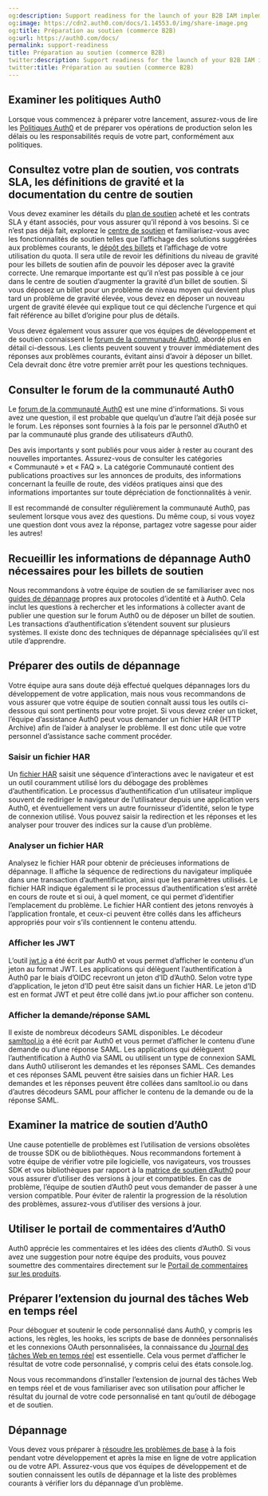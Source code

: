 ```yaml
---
og:description: Support readiness for the launch of your B2B IAM implementation.
og:image: https://cdn2.auth0.com/docs/1.14553.0/img/share-image.png
og:title: Préparation au soutien (commerce B2B)
og:url: https://auth0.com/docs/
permalink: support-readiness
title: Préparation au soutien (commerce B2B)
twitter:description: Support readiness for the launch of your B2B IAM implementation.
twitter:title: Préparation au soutien (commerce B2B)
---
```


## Examiner les politiques Auth0

Lorsque vous commencez à préparer votre lancement, assurez-vous de lire les [Politiques Auth0](/support/policies) et de préparer vos opérations de production selon les délais ou les responsabilités requis de votre part, conformément aux politiques.

## Consultez votre plan de soutien, vos contrats SLA, les définitions de gravité et la documentation du centre de soutien

Vous devez examiner les détails du [plan de soutien](/support) acheté et les contrats SLA y étant associés, pour vous assurer qu’il répond à vos besoins. Si ce n’est pas déjà fait, explorez le [centre de soutien](https://support.auth0.com/) et familiarisez-vous avec les fonctionnalités de soutien telles que l’affichage des solutions suggérées aux problèmes courants, le [dépôt des billets](/support/open-and-manage-support-tickets) et l’affichage de votre utilisation du quota. Il sera utile de revoir les définitions du niveau de gravité pour les billets de soutien afin de pouvoir les déposer avec la gravité correcte. Une remarque importante est qu’il n’est pas possible à ce jour dans le centre de soutien d’augmenter la gravité d’un billet de soutien. Si vous déposez un billet pour un problème de niveau moyen qui devient plus tard un problème de gravité élevée, vous devez en déposer un nouveau urgent de gravité élevée qui explique tout ce qui déclenche l’urgence et qui fait référence au billet d’origine pour plus de détails.

Vous devez également vous assurer que vos équipes de développement et de soutien connaissent le [forum de la communauté Auth0](https://community.auth0.com/), abordé plus en détail ci-dessous. Les clients peuvent souvent y trouver immédiatement des réponses aux problèmes courants, évitant ainsi d’avoir à déposer un billet. Cela devrait donc être votre premier arrêt pour les questions techniques.

## Consulter le forum de la communauté Auth0

Le [forum de la communauté Auth0](https://community.auth0.com/) est une mine d'informations. Si vous avez une question, il est probable que quelqu’un d’autre l’ait déjà posée sur le forum. Les réponses sont fournies à la fois par le personnel d’Auth0 et par la communauté plus grande des utilisateurs d’Auth0.

Des avis importants y sont publiés pour vous aider à rester au courant des nouvelles importantes. Assurez-vous de consulter les catégories « Communauté » et « FAQ ». La catégorie Communauté contient des publications proactives sur les annonces de produits, des informations concernant la feuille de route, des vidéos pratiques ainsi que des informations importantes sur toute dépréciation de fonctionnalités à venir.

Il est recommandé de consulter régulièrement la communauté Auth0, pas seulement lorsque vous avez des questions. Du même coup, si vous voyez une question dont vous avez la réponse, partagez votre sagesse pour aider les autres!

## Recueillir les informations de dépannage Auth0 nécessaires pour les billets de soutien

Nous recommandons à votre équipe de soutien de se familiariser avec nos [guides de dépannage](/troubleshoot) propres aux protocoles d’identité et à Auth0. Cela inclut les questions à rechercher et les informations à collecter avant de publier une question sur le forum Auth0 ou de déposer un billet de soutien. Les transactions d’authentification s’étendent souvent sur plusieurs systèmes. Il existe donc des techniques de dépannage spécialisées qu’il est utile d’apprendre.

## Préparer des outils de dépannage

Votre équipe aura sans doute déjà effectué quelques dépannages lors du développement de votre application, mais nous vous recommandons de vous assurer que votre équipe de soutien connaît aussi tous les outils ci-dessous qui sont pertinents pour votre projet. Si vous devez créer un ticket, l’équipe d’assistance Auth0 peut vous demander un fichier HAR (HTTP Archive) afin de l’aider à analyser le problème. Il est donc utile que votre personnel d’assistance sache comment procéder.



### Saisir un fichier HAR

Un [fichier HAR](/troubleshoot/tools/generate-and-analyze-har-files) saisit une séquence d’interactions avec le navigateur et est un outil couramment utilisé lors du débogage des problèmes d’authentification. Le processus d’authentification d’un utilisateur implique souvent de rediriger le navigateur de l’utilisateur depuis une application vers Auth0, et éventuellement vers un autre fournisseur d’identité, selon le type de connexion utilisé. Vous pouvez saisir la redirection et les réponses et les analyser pour trouver des indices sur la cause d’un problème.

### Analyser un fichier HAR

Analysez le fichier HAR pour obtenir de précieuses informations de dépannage. Il affiche la séquence de redirections du navigateur impliquée dans une transaction d’authentification, ainsi que les paramètres utilisés. Le fichier HAR indique également si le processus d’authentification s’est arrêté en cours de route et si oui, à quel moment, ce qui permet d’identifier l’emplacement du problème. Le fichier HAR contient des jetons renvoyés à l’application frontale, et ceux-ci peuvent être collés dans les afficheurs appropriés pour voir s’ils contiennent le contenu attendu.

### Afficher les JWT

L’outil [jwt.io](https://jwt.io/) a été écrit par Auth0 et vous permet d’afficher le contenu d’un jeton au format JWT. Les applications qui délèguent l’authentification à Auth0 par le biais d’OIDC recevront un jeton d’ID d’Auth0. Selon votre type d’application, le jeton d’ID peut être saisit dans un fichier HAR. Le jeton d’ID est en format JWT et peut être collé dans jwt.io pour afficher son contenu.

### Afficher la demande/réponse SAML

Il existe de nombreux décodeurs SAML disponibles. Le décodeur [samltool.io](https://samltool.io/) a été écrit par Auth0 et vous permet d’afficher le contenu d’une demande ou d’une réponse SAML. Les applications qui délèguent l’authentification à Auth0 via SAML ou utilisent un type de connexion SAML dans Auth0 utiliseront les demandes et les réponses SAML. Ces demandes et ces réponses SAML peuvent être saisies dans un fichier HAR. Les demandes et les réponses peuvent être collées dans samltool.io ou dans d’autres décodeurs SAML pour afficher le contenu de la demande ou de la réponse SAML.

## Examiner la matrice de soutien d’Auth0

Une cause potentielle de problèmes est l’utilisation de versions obsolètes de trousse SDK ou de bibliothèques. Nous recommandons fortement à votre équipe de vérifier votre pile logicielle, vos navigateurs, vos trousses SDK et vos bibliothèques par rapport à la [matrice de soutien d’Auth0](/support/product-support-matrix) pour vous assurer d’utiliser des versions à jour et compatibles. En cas de problème, l’équipe de soutien d’Auth0 peut vous demander de passer à une version compatible. Pour éviter de ralentir la progression de la résolution des problèmes, assurez-vous d’utiliser des versions à jour.

## Utiliser le portail de commentaires d’Auth0

Auth0 apprécie les commentaires et les idées des clients d’Auth0. Si vous avez une suggestion pour notre équipe des produits, vous pouvez soumettre des commentaires directement sur le [Portail de commentaires sur les produits](https://auth0.com/feedback).

## Préparer l’extension du journal des tâches Web en temps réel

Pour déboguer et soutenir le code personnalisé dans Auth0, y compris les actions, les règles, les hooks, les scripts de base de données personnalisés et les connexions OAuth personnalisées, la connaissance du [Journal des tâches Web en temps réel](/extensions/real-time-webtask-logs) est essentielle. Cela vous permet d’afficher le résultat de votre code personnalisé, y compris celui des états console.log.

Nous vous recommandons d’installer l’extension de journal des tâches Web en temps réel et de vous familiariser avec son utilisation pour afficher le résultat du journal de votre code personnalisé en tant qu’outil de débogage et de soutien.

## Dépannage

Vous devez vous préparer à [résoudre les problèmes de base](/troubleshoot/troubleshoot-basic) à la fois pendant votre développement et après la mise en ligne de votre application ou de votre API. Assurez-vous que vos équipes de développement et de soutien connaissent les outils de dépannage et la liste des problèmes courants à vérifier lors du dépannage d’un problème.
